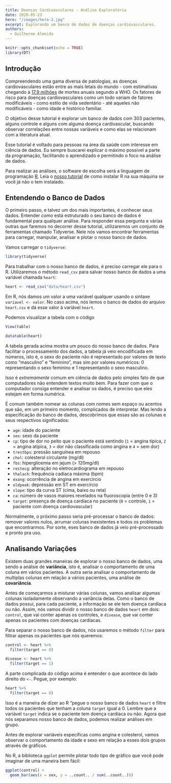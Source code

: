 ```yaml
---
title: Doenças Cardivasculares - Análise Exploratória
date: 2020-05-23
hero: "/images/hero-2.jpg"
excerpt: Explorando um banco de dados de doenças cardiovasculares.
authors:
  - Guilherme Almeida
---
```


```r
knitr::opts_chunk$set(echo = TRUE)
library(DT)
```

## Introdução

Compreendendo uma gama diversa de patologias, as doenças cardiovasculares estão entre as mais letais do mundo - com estimativas chegando à [17.9 milhões](https://www.who.int/en/news-room/fact-sheets/detail/cardiovascular-diseases-(cvds)) de mortes anuais segundo a WHO. Os fatores de risco para doenças cardiovasculares como um todo variam de fatores modificáveis - como estilo de vida sedentário - até aqueles não modificáveis - como idade e histórico familiar.

O objetivo desse tutorial é explorar um banco de dados com 303 pacientes, alguns controle e alguns com alguma doença cardivascular, buscando observar correlações entre nossas variáveis e como elas se relacionam com a literatura atual.

Esse tutorial é voltado para pessoas na área da saúde com interesse em ciência de dados. Eu sempre buscarei explicar o máximo possível a parte da programação, facilitando o aprendizado e permitindo o foco na análise de dados.

Para realizar as análises, o software de escolha será a linguagem de programação [R](https://www.r-project.org). Leia o [nosso tutorial](/) de como instalar R na sua máquina se você já não o tem instalado.

## Entendendo o Banco de Dados

O primeiro passo, e talvez um dos mais importantes, é conhecer seus dados. Entender _como_ está estruturado o seu banco de dados é fundamental para qualquer análise.
Para responder essa pergunta e várias outras que faremos no decorrer desse tutorial, utilizaremos um conjunto de ferramentas chamado Tidyverse. Nele nós vamos encontrar ferramentas para carregar, manipular, analisar e plotar o nosso banco de dados.

Vamos carregar o `tidyverse`:

```r
library(tidyverse)
```

Para trabalhar com o nosso banco de dados, é preciso carregar ele para o R. Utilizaremos o método `read_csv` para salvar nosso banco de dados a uma variável chamada `heart`:

```r
heart <- read_csv("data/heart.csv")
```

Em R, nós damos um valor a uma variável qualquer usando o sintaxe `variavel <- valor`.
No caso acima, nós lemos o banco de dados do arquivo `heart.csv` e dá esse valor à variável `heart`.

Podemos visualizar a tabela com o código 
```r
View(table)
```

```r
datatable(heart)
```

A tabela gerada acima mostra um pouco do nosso banco de dados. Para facilitar o processamento dos dados, a tabela já veio encodificada em números, isto é, o sexo do paciente não é representado por valores de texto como "masculino" e "feminino", mas sim por valores numéricos: 0 representando o sexo feminino e 1 representando o sexo masculino. 

Isso é _extremamente_ comum em ciência de dados pelo simples fato de que computadores não entendem textos muito bem. Para fazer com que o computador consiga entender e analisar os dados, é preciso que eles estejam em forma numérica.

É comum também nomear as colunas com nomes sem espaço ou acentos que são, em um primeiro momento, complicados de interpretar. Mas lendo a especificação do banco de dados, descobrimos que essas são as colunas e seus respectivos significados:

 - `age`: idade do paciente
 - `sex`: sexo da paciente
 - `cp`: tipo de dor no peito que o paciente está sentindo (`1` = angina típica, `2` = angina atípica, `3` = dor não classificada como angina e `4` = sem dor)
 - `trestbps`: pressão sanguínea em repouso
 - `chol`: colesterol circulante (mg/dl)
 - `fbs`: hiperglicemia em jejum (> 120mg/dl)
 - `restecg`: alteração no eletrocardiograma em repouso
 - `thalach`: frequência cadiaca máxima (bpm)
 - `exang`: ocorrência de angina em exercírcio
 - `oldpeak`: depressão em ST em exercírcio
 - `slope`: tipo da curva ST (cima, baixo ou reta)
 - `ca`: número de vasos maiores revelados na fluoroscopia (entre 0 e 3)
 - `target`: presença de doença cardíaca no paciente (`0` = controle, `1` = paciente com doença cardiovascular)
 
 Normalmente, o próximo passo seria pré-processar o banco de dados: remover valores nulos, arrumar colunas inexistentes e todos os problemas que encontrarmos. Por sorte, eses banco de dados já veio pré-processado e pronto pra uso.
 
## Analisando Variações

Existem duas grandes maneiras de explorar o nosso banco de dados, uma sendo a análsie de **variância**, isto é, analisar o comportamento de uma coluna em vários pacientes. A outra seria analisar o comportamento de multiplas colunas em relação a vários pacientes, uma análise de **covariância**.

Antes de começarmos a misturar várias colunas, vamos analisar algumas colunas isoladamente observando a variância delas. Como o banco de dados possui, para cada paciente, a informação se ele tem doença cardíaca ou não. Assim, nós vamos dividir o nosso banco de dados `heart` em dois: `control`, que vai conter apenas os controles, e `disease`, que vai conter apenas os pacientes com doenças cardíacas.

Para separar o nosso banco de dados, nós usaremos o método `filter` para filtrar apenas os pacientes que nós queremos:

```r
control <- heart %>%
  filter(target == 0)

disease <- heart %>%
  filter(target == 1)
```

A parte complicada do código acima é entender o que acontece do lado direito do `<-`. Pegue, por exemplo:

```r
heart %>%
  filter(target == 0)
```

Isso é a maneira de dizer ao R "pegue o nosso banco de dados `heart` e filtre todos os pacientes que tenham a coluna `target` igual a 0. Lembre que a variável `target` indica se o paciente tem doença cardíaca ou não. Agora que nós separamos nosso banco de dados, podemos realizar análises em grupo.

Antes de explorar variáveis específicas como angina e colesterol, vamos observar o comportamento da idade e sexo em relação a esses dois grupos através de gráficos.

No R, a biblioteca `ggplot` permite plotar todo tipo de gráfico que você pode imaginar de uma maneira bem fácil:

```r
ggplot(control) +
  geom_bar(aes(x = sex, y = ..count.. / sum(..count..)))
```
